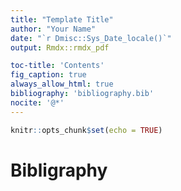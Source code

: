 ```yaml
---
title: "Template Title"
author: "Your Name"
date: "`r Dmisc::Sys_Date_locale()`"
output: Rmdx::rmdx_pdf

toc-title: 'Contents'
fig_caption: true
always_allow_html: true
bibliography: 'bibliography.bib' 
nocite: '@*' 
---
```


```r
knitr::opts_chunk$set(echo = TRUE)
```







# Bibligraphy {-}
